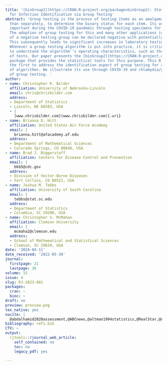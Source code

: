 ```yaml
---
title: '[binGroup2](https://CRAN.R-project.org/package=binGroup2): Statistical Tools
  for Infection Identification via Group Testing'
abstract: 'Group testing is the process of testing items as an amalgamation, rather
  than separately, to determine the binary status for each item. Its use was especially
  important during the COVID-19 pandemic through testing specimens for SARS-CoV-2.
  The adoption of group testing for this and many other applications is because members
  of a negative testing group can be declared negative with potentially only one test.
  This subsequently leads to significant increases in laboratory testing capacity.
  Whenever a group testing algorithm is put into practice, it is critical for laboratories
  to understand the algorithm''s operating characteristics, such as the expected number
  of tests. Our paper presents the [binGroup2](https://CRAN.R-project.org/package=binGroup2)
  package that provides the statistical tools for this purpose. This R package is
  the first to address the identification aspect of group testing for a wide variety
  of algorithms. We illustrate its use through COVID-19 and chlamydia/gonorrhea applications
  of group testing. '
author:
- name: Christopher R. Bilder
  affiliation: University of Nebraska-Lincoln
  email: chris@chrisbilder.com
  address:
  - Department of Statistics
  - Lincoln, NE 68583, USA
  - |
    [www.chrisbilder.com](www.chrisbilder.com){.uri}
- name: Brianna D. Hitt
  affiliation: United States Air Force Academy
  email: |
    brianna.hitt@afacademy.af.edu
  address:
  - Department of Mathematical Sciences
  - Colorado Springs, CO 80840, USA
- name: Brad J. Biggerstaff
  affiliation: Centers for Disease Control and Prevention
  email: |
    bkb5@cdc.gov
  address:
  - Division of Vector-Borne Diseases
  - Fort Collins, CO 80521, USA
- name: Joshua M. Tebbs
  affiliation: University of South Carolina
  email: |
    tebbs@stat.sc.edu
  address:
  - Department of Statistics
  - Columbia, SC 29208, USA
- name: Christopher S. McMahan
  affiliation: Clemson University
  email: |
    mcmaha2@clemson.edu
  address:
  - School of Mathematical and Statistical Sciences
  - Clemson, SC 29634, USA
date: '2024-04-11'
date_received: '2022-05-30'
journal:
  firstpage: 21
  lastpage: 36
volume: 15
issue: 4
slug: RJ-2023-081
packages:
  cran: ~
  bioc: ~
draft: no
preview: preview.png
tex_native: yes
nocite: |
  @abdalhamid2020assessment,@ABCnews,@altman1994statistics,@RealStar,@ARC,@ando2020modified,@NYTimesAnthes,@barathidasan2022pooled,@BD,@bilder2019id,@Bilder2010a,@Bilder2010b,@bilder2019informative,@bilder2021pool,@bilder2021discussion,@black2012group,@black2015optimal,@NYTimesBui,@rBeta2009,@dorfman1943detection,@Graff1972,@hepworth2017bias,@hitt2020group1,@hitt2019objective,@Hogan2020,@Aptima,@houarray1,@IowaComm,@johnson1991inspection,@Kim2007,@kim2014pooled,@LabCorp,@gtcorr,@lendle2012group,@lewis2012cost,@litvak1994screening,@mMPA,@tao2017improved,@lohse2020pooling,@NYTimesMandavilli,@mcmahan2012informative,@mcmahan2012two,@NVDC,@Roche,@salzer2016screening,@sanghani2021concentrating,@sterrett1957detection,@swallow1985group,@tan2020considerations,@thai2011group,@thai2020analysis,@van2012pooling,@Verily,@Yale,@zhao2020thrips
bibliography: refs.bib
CTV: ~
output:
  rjtools::rjournal_web_article:
    self_contained: no
    toc: no
    legacy_pdf: yes

---
```

```{=latex}
\input{RJ-2023-081-src.tex}
```
